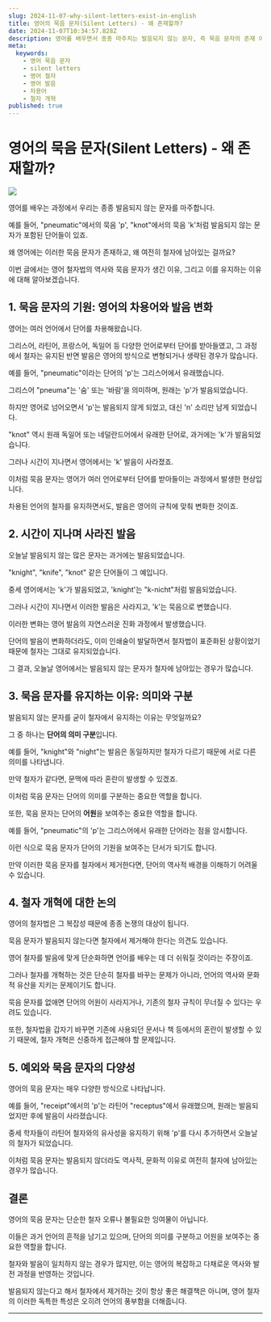 ```yaml
---
slug: 2024-11-07-why-silent-letters-exist-in-english
title: 영어의 묵음 문자(Silent Letters) - 왜 존재할까?
date: 2024-11-07T10:34:57.828Z
description: 영어를 배우면서 종종 마주치는 발음되지 않는 문자, 즉 묵음 문자의 존재 이유를 알아봅니다. 영어 철자법의 역사와 차용어, 철자 개혁 등을 통해 묵음 문자가 생긴 배경과 이를 유지하는 이유를 설명합니다.
meta:
  keywords:
    - 영어 묵음 문자
    - silent letters
    - 영어 철자
    - 영어 발음
    - 차용어
    - 철자 개혁
published: true
---
```


# 영어의 묵음 문자(Silent Letters) - 왜 존재할까?

![](https://blogger.googleusercontent.com/img/a/AVvXsEhvYuAwZ3odd8kwKW_papaJDg9pCxyekcSH6ctDjiolrbZaq1HWVl-msdSRygoi7Ra7DVkBOH3RQulO0AEo3JJc80rrOTDFmkOwzFYt_iMyJGNnNmLQes3S_e6R5EZFP9AfWVwMPRfYytTRCFWLjBVI8ur0AU8e75Ol7ShmDZFfk9GHKLSBibs3tNoqDEs)

영어를 배우는 과정에서 우리는 종종 발음되지 않는 문자를 마주합니다.

예를 들어, "pneumatic"에서의 묵음 'p', "knot"에서의 묵음 'k'처럼 발음되지 않는 문자가 포함된 단어들이 있죠.

왜 영어에는 이러한 묵음 문자가 존재하고, 왜 여전히 철자에 남아있는 걸까요?

이번 글에서는 영어 철자법의 역사와 묵음 문자가 생긴 이유, 그리고 이를 유지하는 이유에 대해 알아보겠습니다.

## 1. **묵음 문자의 기원: 영어의 차용어와 발음 변화**

영어는 여러 언어에서 단어를 차용해왔습니다.

그리스어, 라틴어, 프랑스어, 독일어 등 다양한 언어로부터 단어를 받아들였고, 그 과정에서 철자는 유지된 반면 발음은 영어의 방식으로 변형되거나 생략된 경우가 많습니다.

예를 들어, "pneumatic"이라는 단어의 'p'는 그리스어에서 유래했습니다.

그리스어 "pneuma"는 '숨' 또는 '바람'을 의미하며, 원래는 'p'가 발음되었습니다.

하지만 영어로 넘어오면서 'p'는 발음되지 않게 되었고, 대신 'n' 소리만 남게 되었습니다.

"knot" 역시 원래 독일어 또는 네덜란드어에서 유래한 단어로, 과거에는 'k'가 발음되었습니다.

그러나 시간이 지나면서 영어에서는 'k' 발음이 사라졌죠.

이처럼 묵음 문자는 영어가 여러 언어로부터 단어를 받아들이는 과정에서 발생한 현상입니다.

차용된 언어의 철자를 유지하면서도, 발음은 영어의 규칙에 맞춰 변화한 것이죠.

## 2. **시간이 지나며 사라진 발음**

오늘날 발음되지 않는 많은 문자는 과거에는 발음되었습니다.

"knight", "knife", "knot" 같은 단어들이 그 예입니다.

중세 영어에서는 'k'가 발음되었고, 'knight'는 "k-nicht"처럼 발음되었습니다.

그러나 시간이 지나면서 이러한 발음은 사라지고, 'k'는 묵음으로 변했습니다.

이러한 변화는 영어 발음의 자연스러운 진화 과정에서 발생했습니다.

단어의 발음이 변화하더라도, 이미 인쇄술이 발달하면서 철자법이 표준화된 상황이었기 때문에 철자는 그대로 유지되었습니다.

그 결과, 오늘날 영어에서는 발음되지 않는 문자가 철자에 남아있는 경우가 많습니다.


## 3. **묵음 문자를 유지하는 이유: 의미와 구분**

발음되지 않는 문자를 굳이 철자에서 유지하는 이유는 무엇일까요?

그 중 하나는 **단어의 의미 구분**입니다.

예를 들어, "knight"와 "night"는 발음은 동일하지만 철자가 다르기 때문에 서로 다른 의미를 나타냅니다.

만약 철자가 같다면, 문맥에 따라 혼란이 발생할 수 있겠죠.

이처럼 묵음 문자는 단어의 의미를 구분하는 중요한 역할을 합니다.

또한, 묵음 문자는 단어의 **어원**을 보여주는 중요한 역할을 합니다.

예를 들어, "pneumatic"의 'p'는 그리스어에서 유래한 단어라는 점을 암시합니다.

이런 식으로 묵음 문자가 단어의 기원을 보여주는 단서가 되기도 합니다.

만약 이러한 묵음 문자를 철자에서 제거한다면, 단어의 역사적 배경을 이해하기 어려울 수 있습니다.


## 4. **철자 개혁에 대한 논의**

영어의 철자법은 그 복잡성 때문에 종종 논쟁의 대상이 됩니다.

묵음 문자가 발음되지 않는다면 철자에서 제거해야 한다는 의견도 있습니다.

영어 철자를 발음에 맞게 단순화하면 언어를 배우는 데 더 쉬워질 것이라는 주장이죠.

그러나 철자를 개혁하는 것은 단순히 철자를 바꾸는 문제가 아니라, 언어의 역사와 문화적 유산을 지키는 문제이기도 합니다.

묵음 문자를 없애면 단어의 어원이 사라지거나, 기존의 철자 규칙이 무너질 수 있다는 우려도 있습니다.

또한, 철자법을 갑자기 바꾸면 기존에 사용되던 문서나 책 등에서의 혼란이 발생할 수 있기 때문에, 철자 개혁은 신중하게 접근해야 할 문제입니다.


## 5. **예외와 묵음 문자의 다양성**

영어의 묵음 문자는 매우 다양한 방식으로 나타납니다.

예를 들어, "receipt"에서의 'p'는 라틴어 "receptus"에서 유래했으며, 원래는 발음되었지만 후에 발음이 사라졌습니다.

중세 학자들이 라틴어 철자와의 유사성을 유지하기 위해 'p'를 다시 추가하면서 오늘날의 철자가 되었습니다.

이처럼 묵음 문자는 발음되지 않더라도 역사적, 문화적 이유로 여전히 철자에 남아있는 경우가 많습니다.

## 결론

영어의 묵음 문자는 단순한 철자 오류나 불필요한 잉여물이 아닙니다.

이들은 과거 언어의 흔적을 남기고 있으며, 단어의 의미를 구분하고 어원을 보여주는 중요한 역할을 합니다.

철자와 발음이 일치하지 않는 경우가 많지만, 이는 영어의 복잡하고 다채로운 역사와 발전 과정을 반영하는 것입니다.

발음되지 않는다고 해서 철자에서 제거하는 것이 항상 좋은 해결책은 아니며, 영어 철자의 이러한 독특한 특성은 오히려 언어의 풍부함을 더해줍니다.

---
